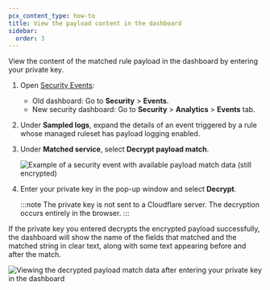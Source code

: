 ```yaml
---
pcx_content_type: how-to
title: View the payload content in the dashboard
sidebar:
  order: 3
---
```


View the content of the matched rule payload in the dashboard by entering your private key.

1. Open [Security Events](/waf/analytics/security-events/):

   - Old dashboard: Go to **Security** > **Events**.
   - New security dashboard: Go to **Security** > **Analytics** > **Events** tab.

2. Under **Sampled logs**, expand the details of an event triggered by a rule whose managed ruleset has payload logging enabled.

3. Under **Matched service**, select **Decrypt payload match**.

   ![Example of a security event with available payload match data (still encrypted)](~/assets/images/waf/transform-rules/payload-logging-example.png)

4. Enter your private key in the pop-up window and select **Decrypt**.

   :::note
   The private key is not sent to a Cloudflare server. The decryption occurs entirely in the browser.
   :::

If the private key you entered decrypts the encrypted payload successfully, the dashboard will show the name of the fields that matched and the matched string in clear text, along with some text appearing before and after the match.

![Viewing the decrypted payload match data after entering your private key in the dashboard](~/assets/images/waf/transform-rules/payload-decrypted.png)
